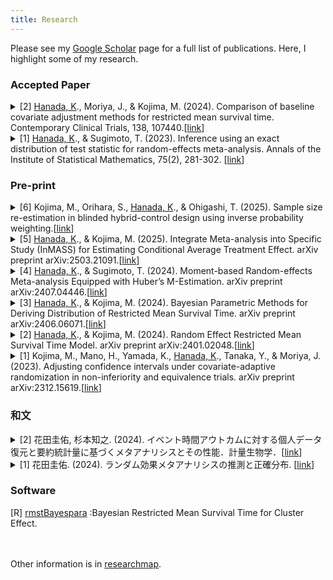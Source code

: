```yaml
---
title: Research
---
```


Please see my [Google Scholar](https://scholar.google.co.jp/citations?user=wJaRF3oAAAAJ&hl=ja) page for a full list of publications. Here, I highlight some of my research.

### Accepted Paper
<details>
<summary>
[2] <u>Hanada, K</u>., Moriya, J., & Kojima, M. (2024). Comparison of baseline covariate adjustment methods for restricted mean survival time. Contemporary Clinical Trials, 138, 107440.[[link](https://www.sciencedirect.com/science/article/abs/pii/S1551714424000144)]
</summary>

* RMSTに対するモデル解析法をシミュレーションベースで比較し，各手法の適切な状況を示しました．打ち切り確率が均一かどうかで選択する方法を変える必要がある事がわかりました．
</details>

<details>
<summary>
[1] <u>Hanada, K</u>., & Sugimoto, T. (2023). Inference using an exact distribution of test statistic for random-effects meta-analysis. Annals of the Institute of Statistical Mathematics, 75(2), 281-302. [[link](https://link.springer.com/article/10.1007/s10463-022-00844-4)]
</summary>

* 治療効果の検定統計量に対して，正確分布を求めました．未知パラメータが残ってしまい，検定での正確性は担保できたものの，区間推定での正確性には課題が残りました．初めてアクセプトされた論文です．
</details>

### Pre-print
<details>
<summary>
[6] Kojima, M., Orihara, S., <u>Hanada, K</u>., & Ohigashi, T. (2025). Sample size re-estimation in blinded hybrid-control design using inverse probability weighting.[[link](https://arxiv.org/abs/2503.21091)]
</summary>


</details>


<details>
<summary>
[5] <u>Hanada, K</u>., & Kojima, M. (2025). Integrate Meta-analysis into Specific Study (InMASS) for Estimating Conditional Average Treatment Effect. arXiv preprint arXiv:2503.21091.[[link](https://arxiv.org/abs/2503.21091)]
</summary>

* 興味のある試験における平均治療効果の推定のために，メタアナリシスを活用する方法論を提案しました．

</details>


<details>
<summary>
[4] <u>Hanada, K</u>., & Sugimoto, T. (2024). Moment-based Random-effects Meta-analysis Equipped with Huber's M-Estimation. arXiv preprint arXiv:2407.04446.[[link](https://arxiv.org/abs/2407.04446)]
</summary>

* 試験数が少ないもとで試験間分散が過小推定されることに注目し，試験間分散の推定量をM推定量と考えることで，一般的な推定よりも正確な推定を提案しました．治療効果と試験間分散の同時分布により試験間分散が治療効果にどのように影響を及ぼすか可視化できるようにしました．

</details>

<details>
<summary>
[3] <u>Hanada, K</u>., & Kojima, M. (2024). Bayesian Parametric Methods for Deriving Distribution of Restricted Mean Survival Time.  arXiv preprint arXiv:2406.06071.[[link](https://arxiv.org/abs/2406.06071)]
</summary>

* RMSTを期待値と生存関数で定式化し，パラメトリックモデル下での真のRMSTを示しました．さらにrandom-effectとfrailty-effectを導入し，ベイズ流での推測を提案しました．ベイズ推定に基づくRMSTが一致性をもつことを示し，推測の妥当性を与えました．
</details>

<details>
<summary>
[2] <u>Hanada, K</u>., & Kojima, M. (2024). Random Effect Restricted Mean Survival Time Model. arXiv preprint arXiv:2401.02048.[[link](https://arxiv.org/abs/2401.02048)]
</summary>

* RMSTのモデル解析にランダム効果を入れる方法を提案しました．これにより，全体効果に基づくクラスター毎の縮小統計量を導入できます．
</details>

<details>
<summary>
[1] Kojima, M., Mano, H., Yamada, K., <u>Hanada, K</u>., Tanaka, Y., & Moriya, J. (2023). Adjusting confidence intervals under covariate-adaptive randomization in non-inferiority and equivalence trials. arXiv preprint arXiv:2312.15619.[[link](https://arxiv.org/abs/2312.15619)]
</summary>

* 並べ替え法や共変量適応無作為化法で得られる帰無分布が非劣性及び同等性の比較では適切ではないのではないかと考え，調整信頼区間を用いた検定を提案し，シミュレーションベースで性能を評価しました．説明変数が連続変数のとき，type-I errorが名目水準通りの結果が得られました．
</details>


### 和文
<details>
<summary>
[2] 花田圭佑, 杉本知之. (2024). イベント時間アウトカムに対する個人データ復元と要約統計量に基づくメタアナリシスとその性能．計量生物学．[[link](https://www.jstage.jst.go.jp/article/jjb/45/1/45_115/_article/-char/ja)]
</summary>

* 生存時間データにおいて個別被験者データを復元するメタアナリシスが要約統計量を用いるメタアナリシスと比べてどの程度の性能になるかシミュレーションを中心にまとめました．
</details>

<details>
<summary>
[1] 花田圭佑. (2024). ランダム効果メタアナリシスの推測と正確分布. [[link](https://shiga-u.repo.nii.ac.jp/records/2000320)]
</summary>

* 博士論文です．少数の試験に対するメタアナリシスの方法と特に生存時間データにおいて個別被験者データを復元するメタアナリシスについてまとめました．
</details>


### Software
[R] [rmstBayespara](https://cran.rstudio.com/web/packages/rmstBayespara/) :Bayesian Restricted Mean Survival Time for Cluster Effect.


<br><br>
Other information is in [researchmap](https://researchmap.jp/k_hanada).

